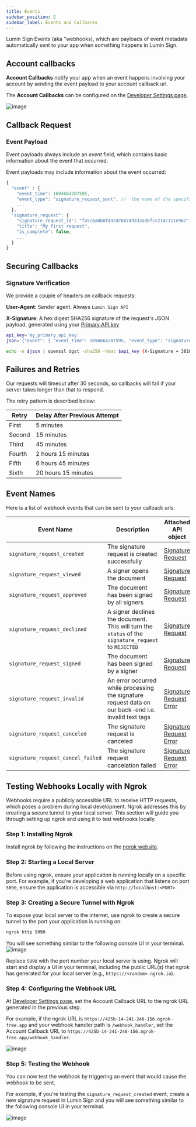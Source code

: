 ```yaml
---
title: Events
sidebar_position: 2
sidebar_label: Events and Callbacks
---
```


Lumin Sign Events (aka "webhooks), which are payloads of event metadata automatically sent to your app when something happens in Lumin Sign.

## Account callbacks

**Account Callbacks** notify your app when an event happens involving your account by sending the event payload to your account callback url.

The **Account Callbacks** can be configured on the [Developer Settings page](https://sign.luminpdf.com/developer/configuration).

![image](img/account-callback.png)

## Callback Request

### Event Payload

Event payloads always include an *event* field, which contains basic information about the event that occurred.

Event payloads may include information about the event occurred:

```js
{
  "event" : {
    "event_time": 1694664207595,
    "event_type": "signature_request_sent", //  the name of the specific event that occurred
    ...
  },
  "signature_request": {
    "signature_request_id": "fa5c8a0b0f492d768749333ad6fcc214c111e967",
    "title": "My first request",
    "is_complete": false,
    ...
  }
}
```

## Securing Callbacks

### Signature Verification

We provide a couple of headers on callback requests:

**User-Agent**: Sender agent. Always `Lumin Sign API`

**X-Signature**: A hex digest SHA256 signature of the request's JSON payload, generated using your [Primary API key](/docs/api/authentication/#multiple-api-keys)

```bash title="Example X-Signature"
api_key='my_primary_api_key'
json='{"event": { "event_time": 1694664207595, "event_type": "signature_request_sent" }, "signature_request": { "signature_request_id": "fa5c8a0b0f492d768749333ad6fcc214c111e967", "title": "My first request" } }'

echo -n $json | openssl dgst -sha256 -hmac $api_key (X-Signature = 3810cb411041efab279d31698b9584372e5ede9d1641fbb354810f16e51be81c)
```

## Failures and Retries

Our requests will timeout after 30 seconds, so callbacks will fail if your server takes longer than that to respond.

The retry pattern is described below:

| Retry           | Delay After Previous Attempt |
| ------------- | -------------------------- |
| First        | 5 minutes
| Second       | 15 minutes
| Third    | 45 minutes
| Fourth  | 2 hours 15 minutes
| Fifth | 6 hours 45 minutes
| Sixth | 20 hours 15 minutes

## Event Names

Here is a list of webhook events that can be sent to your callback urls:

| Event Name | Description | Attached API object |
| ------------- | ------------- | ------------- |
| `signature_request_created` | The signature request is created successfully | [Signature Request](/api/get-signature-request/) |
| `signature_request_viewed` | A signer opens the document | [Signature Request](/api/get-signature-request/) |
| `signature_request_approved` | The document has been signed by all signers | [Signature Request](/api/get-signature-request/) |
| `signature_request_declined` | A signer declines the document. This will turn the `status` of the `signature_request` to `REJECTED` | [Signature Request](/api/get-signature-request/) |
| `signature_request_signed` | The document has been signed by a signer | [Signature Request](/api/get-signature-request/) |
| `signature_request_invalid` | An error occurred while processing the signature request data on our back-end i.e. invalid text tags | [Signature Request Error](/api/get-signature-request/) |
| `signature_request_canceled` | The signature request is canceled | [Signature Request Error](/api/get-signature-request/) |
| `signature_request_cancel_failed` | The signature request cancelation failed | [Signature Request Error](/api/get-signature-request/) |

## Testing Webhooks Locally with Ngrok
Webhooks require a publicly accessible URL to receive HTTP requests, which poses a problem during local development. Ngrok addresses this by creating a secure tunnel to your local server. This section will guide you through setting up ngrok and using it to test webhooks locally.

### Step 1: Installing Ngrok
Install ngrok by following the instructions on the [ngrok website](https://ngrok.com/docs/getting-started/).

### Step 2: Starting a Local Server

Before using ngrok, ensure your application is running locally on a specific port. For example, if you're developing a web application that listens on port `5090`, ensure the application is accessible via `http://localhost:<PORT>`.

### Step 3: Creating a Secure Tunnel with Ngrok
To expose your local server to the internet, use ngrok to create a secure tunnel to the port your application is running on:

```bash
ngrok http 5090
```

You will see something similar to the following console UI in your terminal.
![image](img/ngrok_example.png)

Replace `5090` with the port number your local server is using. Ngrok will start and display a UI in your terminal, including the public URL(s) that ngrok has generated for your local server (e.g., `https://<random>.ngrok.io`).

### Step 4: Configuring the Webhook URL

At [Developer Settings page](https://sign.luminpdf.com/developer/configuration), set the Account Callback URL to the ngrok URL generated in the previous step.

For example, if the ngrok URL is `https://425b-14-241-246-156.ngrok-free.app` and your webhook handler path is `/webhook_handler`, set the Account Callback URL to `https://425b-14-241-246-156.ngrok-free.app/webhook_handler`.

![image](img/callback_example.png)

### Step 5: Testing the Webhook
You can now test the webhook by triggering an event that would cause the webhook to be sent.

For example, if you're testing the `signature_request_created` event, create a new signature request in Lumin Sign and you will see something similar to the following console UI in your terminal.

![image](img/callback_success_example.png)


